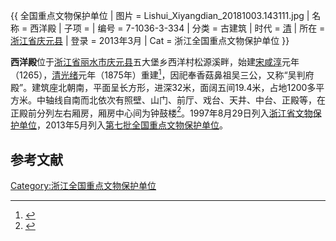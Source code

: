 {{ 全国重点文物保护单位
| 图片 = Lishui_Xiyangdian_20181003.143111.jpg
| 名称 = 西洋殿
| 子项 = 
| 编号 = 7-1036-3-334
| 分类 = 古建筑
| 时代 = [[清|清]]
| 所在 = [[浙江省|浙江省]][[庆元县|庆元县]]
| 登录 = 2013年3月
| Cat = 浙江全国重点文物保护单位
}}

{{文物保护单位
| 级别 = 省级
| 省区市 = 浙江省
| 名称 = 西洋殿(含兰溪桥)
| 图片 = 
| 编号 = 
| 分类 = 古建筑
| 时代 = [[清|清]]
| 所在 = [[丽水市|丽水市]][[庆元县|庆元县]]
| 登录 = 1997年8月29日
}}

'''西洋殿'''位于[[浙江省|浙江省]][[丽水市|丽水市]][[庆元县|庆元县]]五大堡乡西洋村松源溪畔，始建[[宋代|宋]][[咸淳|咸淳]]元年（1265），[[清|清]][[光绪|光绪]]元年（1875年）重建<ref>{{cite web |url=http://www.zjww.gov.cn/unit/2006-03-01/56605584.shtml |language= |title=西洋殿(含兰溪桥) |publisher=浙江省文物局 |date= |accessdate= |archive-url=https://web.archive.org/web/20130629221643/http://www.zjww.gov.cn/unit/2006-03-01/56605584.shtml |archive-date=2013-06-29 |dead-url=yes }}</ref>，因祀奉香菇鼻祖吴三公，又称“吴判府殿”。建筑座北朝南，平面呈长方形，进深32米，面阔五间19.4米，占地1200多平方米。中轴线自南而北依次有照壁、山门、前厅、戏台、天井、中台、正殿等，在正殿前分列左右厢房，厢房中心间为钟鼓楼<ref>{{cite web |url=http://218.75.110.104/news/2013-05-08/725542314.shtml |language= |title=庆元西洋殿列入第七批全国重点文物保护单位 |publisher=浙江省文物局 |date= |accessdate= |archive-url=https://web.archive.org/web/20160304105641/http://218.75.110.104/news/2013-05-08/725542314.shtml |archive-date=2016-03-04 |dead-url=yes }}</ref>。1997年8月29日列入[[浙江省文物保护单位|浙江省文物保护单位]]，2013年5月列入[[第七批全国重点文物保护单位|第七批全国重点文物保护单位]]。

==参考文献==
{{reflist}}
{{浙江全国重点文物保护单位}}
[[Category:浙江全国重点文物保护单位|Category:浙江全国重点文物保护单位]]